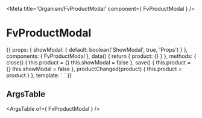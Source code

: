 
<Meta title='Organism/FvProductModal' component={ FvProductModal } />

# FvProductModal

<Canvas>
<Story name='Common' height='150px'>{{  props: {
    showModal: {
      default: boolean('ShowModal', true, 'Props')
    }
  },
  components: { FvProductModal },
  data() {
    return {
      product: {}
    }
  },
  methods: {
    close() {
      this.product = {}
      this.showModal = false
    },
    save() {
      this.product = {}
      this.showModal = false
    },
    productChanged(product) {
      this.product = product
    }
  },
  template: `<FvProductModal
    :show="showModal"
    :product="product"
    @modal:close="close"
    @modal:save="save"
    @product:changed="productChanged"
  >
  </FvProductModal>`
}}</Story>
</Canvas>

## ArgsTable

<ArgsTable of={ FvProductModal } />
